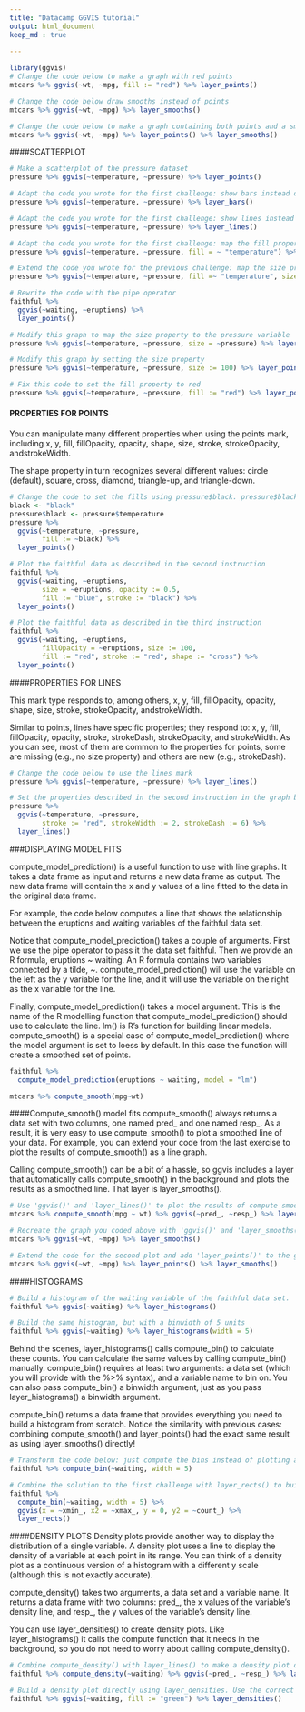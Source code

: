 ```yaml
---
title: "Datacamp GGVIS tutorial"
output: html_document
keep_md : true
 
---
```




```r
library(ggvis)
# Change the code below to make a graph with red points
mtcars %>% ggvis(~wt, ~mpg, fill := "red") %>% layer_points()

# Change the code below draw smooths instead of points
mtcars %>% ggvis(~wt, ~mpg) %>% layer_smooths()

# Change the code below to make a graph containing both points and a smoothed summary line
mtcars %>% ggvis(~wt, ~mpg) %>% layer_points() %>% layer_smooths()
```

####SCATTERPLOT
```r
# Make a scatterplot of the pressure dataset
pressure %>% ggvis(~temperature, ~pressure) %>% layer_points()

# Adapt the code you wrote for the first challenge: show bars instead of points
pressure %>% ggvis(~temperature, ~pressure) %>% layer_bars()

# Adapt the code you wrote for the first challenge: show lines instead of points
pressure %>% ggvis(~temperature, ~pressure) %>% layer_lines()

# Adapt the code you wrote for the first challenge: map the fill property to the temperature variable
pressure %>% ggvis(~temperature, ~pressure, fill = ~ "temperature") %>% layer_points()

# Extend the code you wrote for the previous challenge: map the size property to the pressure variable
pressure %>% ggvis(~temperature, ~pressure, fill =~ "temperature", size =~ "pressure") %>% layer_points()
```

```r
# Rewrite the code with the pipe operator  
faithful %>% 
  ggvis(~waiting, ~eruptions) %>% 
  layer_points()

# Modify this graph to map the size property to the pressure variable
pressure %>% ggvis(~temperature, ~pressure, size = ~pressure) %>% layer_points()

# Modify this graph by setting the size property
pressure %>% ggvis(~temperature, ~pressure, size := 100) %>% layer_points()

# Fix this code to set the fill property to red
pressure %>% ggvis(~temperature, ~pressure, fill := "red") %>% layer_points()

```
#### PROPERTIES FOR POINTS  

You can manipulate many different properties when using the points mark, including x, y, fill, fillOpacity, opacity, shape, size, stroke, strokeOpacity, andstrokeWidth.

The shape property in turn recognizes several different values: circle (default), square, cross, diamond, triangle-up, and triangle-down.
```r
# Change the code to set the fills using pressure$black. pressure$black is loaded into workspace.
black <- "black"
pressure$black <- pressure$temperature
pressure %>% 
  ggvis(~temperature, ~pressure, 
        fill := ~black) %>% 
  layer_points()

# Plot the faithful data as described in the second instruction
faithful %>% 
  ggvis(~waiting, ~eruptions, 
        size = ~eruptions, opacity := 0.5, 
        fill := "blue", stroke := "black") %>% 
  layer_points()

# Plot the faithful data as described in the third instruction
faithful %>% 
  ggvis(~waiting, ~eruptions, 
        fillOpacity = ~eruptions, size := 100,  
        fill := "red", stroke := "red", shape := "cross") %>% 
  layer_points()

```

####PROPERTIES FOR LINES  

This mark type responds to, among others, x, y, fill, fillOpacity, opacity, shape, size, stroke, strokeOpacity, andstrokeWidth.

Similar to points, lines have specific properties; they respond to: x, y, fill, fillOpacity, opacity, stroke, strokeDash, strokeOpacity, and strokeWidth. As you can see, most of them are common to the properties for points, some are missing (e.g., no size property) and others are new (e.g., strokeDash).

```r
# Change the code below to use the lines mark
pressure %>% ggvis(~temperature, ~pressure) %>% layer_lines()

# Set the properties described in the second instruction in the graph below
pressure %>% 
  ggvis(~temperature, ~pressure, 
        stroke := "red", strokeWidth := 2, strokeDash := 6) %>% 
  layer_lines()
```
###DISPLAYING MODEL FITS  

compute_model_prediction() is a useful function to use with line graphs. It takes a data frame as input and returns a new data frame as output. The new data frame will contain the x and y values of a line fitted to the data in the original data frame.

For example, the code below computes a line that shows the relationship between the eruptions and waiting variables of the faithful data set.

Notice that compute_model_prediction() takes a couple of arguments. First we use the pipe operator to pass it the data set faithful. Then we provide an R formula, eruptions ~ waiting. An R formula contains two variables connected by a tilde, ~. compute_model_prediction() will use the variable on the left as the y variable for the line, and it will use the variable on the right as the x variable for the line.

Finally, compute_model_prediction() takes a model argument. This is the name of the R modelling function that compute_model_prediction() should use to calculate the line. lm() is R's function for building linear models. compute_smooth() is a special case of compute_model_prediction() where the model argument is set to loess by default. In this case the function will create a smoothed set of points.
```r
faithful %>%
  compute_model_prediction(eruptions ~ waiting, model = "lm")

mtcars %>% compute_smooth(mpg~wt)
```
####Compute_smooth() model fits
compute_smooth() always returns a data set with two columns, one named pred_ and one named resp_. As a result, it is very easy to use compute_smooth() to plot a smoothed line of your data. For example, you can extend your code from the last exercise to plot the results of compute_smooth() as a line graph.

Calling compute_smooth() can be a bit of a hassle, so ggvis includes a layer that automatically calls compute_smooth() in the background and plots the results as a smoothed line. That layer is layer_smooths().
```r
# Use 'ggvis()' and 'layer_lines()' to plot the results of compute smooth
mtcars %>% compute_smooth(mpg ~ wt) %>% ggvis(~pred_, ~resp_) %>% layer_lines()

# Recreate the graph you coded above with 'ggvis()' and 'layer_smooths()' 
mtcars %>% ggvis(~wt, ~mpg) %>% layer_smooths()

# Extend the code for the second plot and add 'layer_points()' to the graph
mtcars %>% ggvis(~wt, ~mpg) %>% layer_points() %>% layer_smooths()

```
####HISTOGRAMS  

```r
# Build a histogram of the waiting variable of the faithful data set.
faithful %>% ggvis(~waiting) %>% layer_histograms()

# Build the same histogram, but with a binwidth of 5 units
faithful %>% ggvis(~waiting) %>% layer_histograms(width = 5)
```
Behind the scenes, layer_histograms() calls compute_bin() to calculate these counts. You can calculate the same values by calling compute_bin() manually. compute_bin() requires at least two arguments: a data set (which you will provide with the %>% syntax), and a variable name to bin on. You can also pass compute_bin() a binwidth argument, just as you pass layer_histograms() a binwidth argument.

compute_bin() returns a data frame that provides everything you need to build a histogram from scratch. Notice the similarity with previous cases: combining compute_smooth() and layer_points() had the exact same result as using layer_smooths() directly!
```r
# Transform the code below: just compute the bins instead of plotting a histogram.
faithful %>% compute_bin(~waiting, width = 5)

# Combine the solution to the first challenge with layer_rects() to build a histogram.
faithful %>% 
  compute_bin(~waiting, width = 5) %>% 
  ggvis(x = ~xmin_, x2 = ~xmax_, y = 0, y2 = ~count_) %>% 
  layer_rects()
```

####DENSITY PLOTS
Density plots provide another way to display the distribution of a single variable. A density plot uses a line to display the density of a variable at each point in its range. You can think of a density plot as a continuous version of a histogram with a different y scale (although this is not exactly accurate).

compute_density() takes two arguments, a data set and a variable name. It returns a data frame with two columns: pred_, the x values of the variable's density line, and resp_, the y values of the variable's density line.

You can use layer_densities() to create density plots. Like layer_histograms() it calls the compute function that it needs in the background, so you do not need to worry about calling compute_density().
```r
# Combine compute_density() with layer_lines() to make a density plot of the waiting variable.
faithful %>% compute_density(~waiting) %>% ggvis(~pred_, ~resp_) %>% layer_lines()

# Build a density plot directly using layer_densities. Use the correct variables and properties.
faithful %>% ggvis(~waiting, fill := "green") %>% layer_densities()
```

